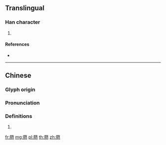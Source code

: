 {{character info/new}}
==Translingual==

===Han character===
{{Han char|rn=140|rad=艸|as=11|sn=17|four=|canj=TANR}}

# {{defn|Han|sort=艸11}}

====References====
* {{Han ref|kx=1053.150|dkj=31756|hdz=53285.070|uh=8504|ud=34052}}

----

==Chinese==
{{zh-forms}}

===Glyph origin===
{{Han etym}}

===Pronunciation===
{{zh-pron
|m=màn
|c=maan6
}}

===Definitions===
{{zh-hanzi}}

# {{surname|lang=zh}}

[[fr:蔄]]
[[mg:蔄]]
[[pl:蔄]]
[[th:蔄]]
[[zh:蔄]]